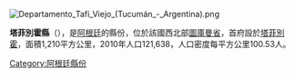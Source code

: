 [[Image:Departamento_Tafí_Viejo_(Tucumán_-_Argentina).png|right]]
{{Coord|26|44|4|S|65|15|33|W|display=title}}

'''塔菲別霍縣'''（{{lang-es|Departamento Tafí Viejo}}），是[[阿根廷|阿根廷]]的縣份，位於該國西北部[[圖庫曼省|圖庫曼省]]，首府設於[[塔菲別霍_(圖庫曼省)|塔菲別霍]]，面積1,210平方公里，2010年人口121,638，人口密度每平方公里100.53人。

{{Argentina-geo-stub}}
[[Category:阿根廷縣份|Category:阿根廷縣份]]